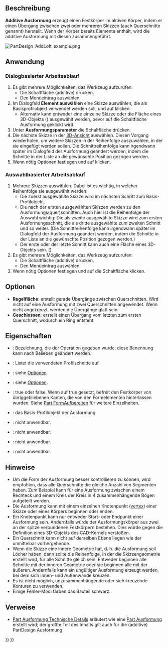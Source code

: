 <languages/>

{{Docnav/de
|[[PartDesign_Revolution/de|Drehung]]
|[[PartDesign_AdditivePipe/de|Additives Rohr]]
|[[PartDesign_Workbench/de|PartDesign]]
|IconL=PartDesign_Revolution.svg
|IconR=PartDesign_AdditivePipe.svg
|IconC=Workbench_PartDesign.svg
}}

{{GuiCommand/de
|Name=PartDesign AdditiveLoft
|Name/de=PartDesign AusformungHinzufügen
|MenuLocation=Part Design → Objekte hinzufügen → Ausformung
|Workbenches=[[PartDesign_Workbench/de|PartDesign]]
|Version=0.17
|SeeAlso=[[PartDesign_AdditivePipe/de|PartDesign RohrHinzufügen]], [[PartDesign_SubtractiveLoft/de|PartDesign AusformungAbziehen]]
}}

<span id="Description"></span>
==Beschreibung==

'''Additive Ausformung''' erzeugt einen Festkörper im aktiven Körper, indem er einen Übergang zwischen zwei oder mehreren Skizzen (auch Querschnitte genannt) herstellt. Wenn der Körper bereits Elemente enthält, wird die additive Ausformung mit diesen zusammengeführt.

[[File:PartDesign_AddLoft_example.png|none]]
{{Caption|Links: Querschnitte (A), (B) und (C). Rechts: Die erstellte Ausformung}}

<span id="Usage"></span>
==Anwendung==

<span id="Dialog-based_workflow"></span>
=== Dialogbasierter Arbeitsablauf ===

# Es gibt mehrere Möglichkeiten, das Werkzeug aufzurufen:
#* Die Schaltfläche (additive) {{Button|[[File:PartDesign_AdditiveLoft.svg|16px]] [[PartDesign_AdditiveLoft/de|Ausformung]]}} drücken.
#* Den Menüeintrag {{MenuCommand|Part Design → Objekte hinzufügen → [[Image:PartDesign_AdditiveLoft.svg|16px]] Ausformung}} auswählen.
# Im Dialogfeld '''Element auswählen''' eine Skizze auswählen, die als Basisprofilobjekt verwendet werden soll, und auf {{Button|OK}} klicken.
#* Alternativ kann entweder eine einzelne Skizze oder die Fläche eines 3D-Objekts ({{Version/de|0.20}}) ausgewählt werden, bevor auf die Schaltfläche Ausformung geklickt wird.
# Unter '''Ausformungsparameter''' die Schaltfläche {{Button|Schnitt hinzufügen}} drücken.
# Die nächste Skizze in der [[3D_3d viewiew/de|3D-Ansicht]] auswählen. Diesen Vorgang wiederholen, um weitere Skizzen in der Reihenfolge auszuwählen, in der sie eingefügt werden sollen. Die Schnittreihenfolge kann irgendwann später im Dialogfeld der Ausformung geändert werden, indem die Schnitte in der Liste an die gewünschte Position gezogen werden.
# Wenn nötig Optionen festlegen und auf {{Button|OK}} klicken.

<span id="Selection-based_workflow"></span>
=== Auswahlbasierter Arbeitsablauf ===

# Mehrere Skizzen auswählen. Dabei ist es wichtig, in welcher Reihenfolge sie ausgewählt werden:
#* Die zuerst ausgewählte Skizze wird im nächsten Schritt zum Basis-Profilobjekt.
#* Die nach der ersten ausgewählten Skizzen werden zu den Ausformungs(quer)schnitten. Auch hier ist die Reihenfolge der Auswahl wichtig: Die als zweite ausgewählte Skizze wird zum ersten Ausformungsschnitt, die als dritte ausgewählte zum zweiten Schnitt und so weiter. (Die Schnittreihenfolge kann irgendwann später im Dialogfeld der Ausformung geändert werden, indem die Schnitte in der Liste an die gewünschte Position gezogen werden.)
#* Der erste oder der letzte Schnitt kann auch eine Fläche eines 3D-Objekts sein. ({{Version/de|0.20}})
# Es gibt mehrere Möglichkeiten, das Werkzeug aufzurufen:
#* Die Schaltfläche (additive) {{Button|[[File:PartDesign_AdditiveLoft.svg|16px]] [[PartDesign_AdditiveLoft/de|Ausformung]]}} drücken.
#* Den Menüeintrag {{MenuCommand|Part Design → Objekte hinzufügen → [[Image:PartDesign_AdditiveLoft.svg|16px]] Ausformung}} auswählen.
# Wenn nötig Optionen festlegen und auf die Schaltfläche {{Button|OK}} klicken.

<span id="Options"></span>
==Optionen==

* '''Regelfläche''': erstellt gerade Übergänge zwischen Querschnitten. Wird nicht auf eine Ausformung mit zwei Querschnitten angewendet. Wenn nicht angekreuzt, werden die Übergänge glatt sein.
* '''Geschlossen''': erstellt einen Übergang vom letzten zum ersten Querschnitt, wodurch ein Ring entsteht. {{Version/de|0.21}}

<span id="Properties"></span>
==Eigenschaften==

* {{PropertyData/de|Label}}: Bezeichnung, die der Operation gegeben wurde, diese Benennung kann nach Belieben geändert werden.
* {{PropertyData/de|Sections}}: Listet die verwendeten Profilschnitte auf.
* {{PropertyData/de|Ruled}}: siehe [[#Optionen|Optionen]].
* {{PropertyData/de|Geschlossen}}: siehe [[#Optionen|Optionen]].
* {{PropertyData/de|Refine}}: true oder false.  Wenn auf true gesetzt, befreit den Festkörper von übriggebliebenen Kanten, die von den Formelementen hinterlassen wurden. Siehe [[Part RefineShape/de|Part FormAufbereiten]] für weitere Einzelheiten.
* {{PropertyData|Profile}}: das Basis-Profilobjekt der Ausformung.
* {{PropertyData/de|Midplane}}: nicht anwendbar.
* {{PropertyData/de|Reversed}}: nicht anwendbar.
* {{PropertyData|Up To Face}}: nicht anwendbar.
* {{PropertyData|Allow Multi Face}}: nicht anwendbar.

<span id="Notes"></span>
==Hinweise==

* Um die Form der Ausformung besser kontrollieren zu können, wird empfohlen, dass alle Querschnitte die gleiche Anzahl von Segmenten haben. Zum Beispiel kann für eine Ausformung zwischen einem Rechteck und einem Kreis der Kreis in 4 zusammenhängende Bögen aufgeteilt werden.
* Die Ausformung kann mit einem einzelnen Knotenpunkt ([[Glossary#V|vertex]]) einer Skizze oder eines Körpers beginnen oder enden. {{Version/de|0.20}}
* Ein Knotenpunkt kann nur entweder Start- oder Endpunkt einer Ausformung sein. Andernfalls würde der Ausformungskörper aus zwei an der spitze verbundenen Festkörpern bestehen. Dies würde gegen die Definition eines 3D-Objekts des CAD-Kernels verstoßen.
* Ein Querschnitt kann nicht auf derselben Ebene liegen wie der unmittelbar vorhergehende.
* Wenn die Skizze eine innere Geometrie hat, d. h. die Ausformung soll Löcher haben, dann sollte die Reihenfolge, in der die Skizzengeometrie erstellt wird, für alle Schnitte gleich sein: Entweder beginnen alle Schnitte mit der inneren Geometrie oder sie beginnen alle mit der äußeren. Andernfalls kann ein ungültiger Ausformung erzeugt werden, bei dem sich Innen- und Außenwände kreuzen.
* Es ist nicht möglich, unzusammenhängende oder sich kreuzende Konturen zu verwenden.
* Einige Fehler-Modi färben das Bauteil schwarz.

<span id="Links"></span>
==Verweise==

* [[Part_Loft_Technical_Details/de|Part Ausformung Technische Details]] erläutert wie eine [[Part_Loft/de|Part Ausformung]] erstellt wird; der größte Teil des Inhalts gilt auch für die (additive) PartDesign Ausformung.


{{Docnav/de
|[[PartDesign_Revolution/de|Drehung]]
|[[PartDesign_AdditivePipe/de|Additives Rohr]]
|[[PartDesign_Workbench/de|PartDesign]]
|IconL=PartDesign_Revolution.svg
|IconR=PartDesign_AdditivePipe.svg
|IconC=Workbench_PartDesign.svg
}}

{{PartDesign Tools navi{{#translation:}}}}
{{Userdocnavi{{#translation:}}}}
